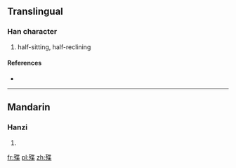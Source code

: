 ==Translingual==

===Han character===
{{Han char|rn=78|rad=歹|as=09|sn=13|four=|canj=一弓心廿木 (MNPTD)}}

# half-sitting, half-reclining

====References====
* {{Han ref|kx=0582.140|dkj=16523|dj=0975.130|hdz=21391.040|uh=6B9C|ud=27548}}

----

==Mandarin==

===Hanzi===
{{cmn-hanzi|pin=[[yè]] ([[ye4]])|wg=yeh<sup>4</sup>}}

# {{defn|lang=cmn|sort=歹09}}

[[fr:殜]]
[[pl:殜]]
[[zh:殜]]